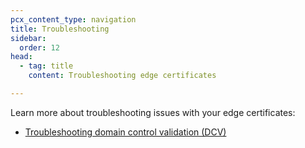 ```yaml
---
pcx_content_type: navigation
title: Troubleshooting
sidebar:
  order: 12
head:
  - tag: title
    content: Troubleshooting edge certificates

---
```



Learn more about troubleshooting issues with your edge certificates:

<DirectoryListing />

* [Troubleshooting domain control validation (DCV)](/ssl/edge-certificates/changing-dcv-method/troubleshooting/)
